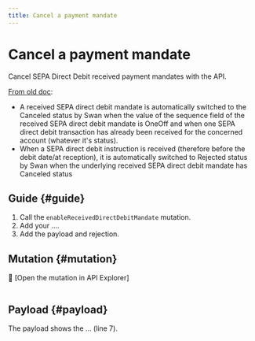 ```yaml
---
title: Cancel a payment mandate
---
```


# Cancel a payment mandate

Cancel SEPA Direct Debit received payment mandates with the API.

[From old doc](https://docs.swan.io/concept/payment/direct-debit#cancellation-of-a-received-sepa-direct-debit-mandate):

- A received SEPA direct debit mandate is automatically switched to the Canceled status by Swan when the value of the sequence field of the received SEPA direct debit mandate is OneOff and when one SEPA direct debit transaction has already been received for the concerned account (whatever it's status).
- When a SEPA direct debit instruction is received (therefore before the debit date/at reception), it is automatically switched to Rejected status by Swan when the underlying received SEPA direct debit mandate has Canceled status

## Guide {#guide}

1. Call the `enableReceivedDirectDebitMandate` mutation.
1. Add your ....
1. Add the payload and rejection.

## Mutation {#mutation}

🔎 [Open the mutation in API Explorer]

```graphql {2} showLineNumbers

```

## Payload {#payload}

The payload shows the ... (line 7).

```json {5} showLineNumbers

```